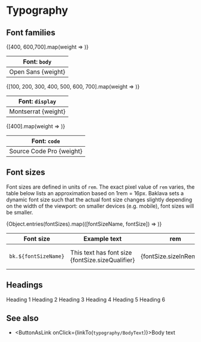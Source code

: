 




<Meta title="Docs/Typography"/>


# Typography

## Font families

<div className={cl['font-family-list']}>
  <table>
    <thead>
      <tr>
        <th>Font: <code>body</code></th>
      </tr>
    </thead>
    <tbody>
      {[400, 600,700].map(weight =>
        <tr key={weight} style={{ fontFamily: 'Open Sans', fontWeight: weight, fontSize: fontSizes.m }}>
          <td>Open Sans {weight}</td>
        </tr>
      )}
    </tbody>
  </table>
  
  <table>
    <thead>
      <tr>
        <th>Font: <code>display</code></th>
      </tr>
    </thead>
    <tbody>
      {[100, 200, 300, 400, 500, 600, 700].map(weight =>
        <tr key={weight} style={{ fontFamily: 'Montserrat', fontWeight: weight, fontSize: fontSizes.m }}>
          <td>Montserrat {weight}</td>
        </tr>
      )}
    </tbody>
  </table>
  <table>
    <thead>
      <tr>
        <th>Font: <code>code</code></th>
      </tr>
    </thead>
    <tbody>
      {[400].map(weight =>
        <tr key={weight} style={{ fontFamily: 'Source Code Pro', fontWeight: weight, fontSize: fontSizes.m }}>
          <td>Source Code Pro {weight}</td>
        </tr>
      )}
    </tbody>
  </table>
</div>


## Font sizes

Font sizes are defined in units of `rem`. The exact pixel value of `rem` varies, the table below lists an approximation
based on 1rem = 16px. Baklava sets a dynamic font size such that the actual font size changes slightly depending on the
width of the viewport: on smaller devices (e.g. mobile), font sizes will be smaller.

<div className={cl['font-size-list']}>
  <table>
    <thead>
      <tr>
        <th>Font size</th>
        <th>Example text</th>
        <th>rem</th>
        <th>px (approximate)</th>
      </tr>
    </thead>
    <tbody>
      {Object.entries(fontSizes).map(([fontSizeName, fontSize]) =>
        <tr key={fontSizeName}>
          <td><code>bk.${fontSizeName}</code></td>
          <td style={{ fontSize: `${fontSize.sizeInRem}rem` }}>This text has font size {fontSize.sizeQualifier}</td>
          <td>{fontSize.sizeInRem}rem</td>
          <td>~{(fontSize.sizeInRem * 16).toFixed(2)}px</td>
        </tr>
      )}
    </tbody>
  </table>
</div>


## Headings

<Unstyled>
  <Heading.H1>Heading 1</Heading.H1>
  <Heading.H2>Heading 2</Heading.H2>
  <Heading.H3>Heading 3</Heading.H3>
  <Heading.H4>Heading 4</Heading.H4>
  <Heading.H5>Heading 5</Heading.H5>
  <Heading.H6>Heading 6</Heading.H6>
</Unstyled>

## See also

- <ButtonAsLink onClick={linkTo(`typography/BodyText`)}>Body text</ButtonAsLink>
